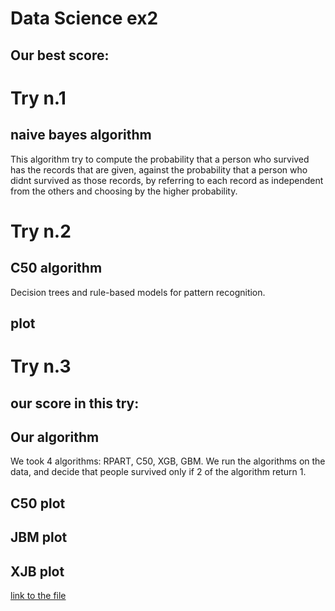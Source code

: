 
# Data Science ex2

## Our best score:

[](/bestRecord.png)

# Try n.1
## naive bayes algorithm
This algorithm try to compute the probability that a person who survived has the records that are given, against the probability that a person who didnt survived as those records, by referring to each record as independent from the others and choosing by the higher probability.

# Try n.2
## C50 algorithm
Decision trees and rule-based models for pattern recognition.

## plot
[](/Prediction2/C50Plot.png)

# Try n.3
## our score in this try:
[](/Prediction3/try3.png)

## Our algorithm
We took 4 algorithms: RPART, C50, XGB, GBM.
We run the algorithms on the data, and decide that people survived only if 2 of the algorithm return 1.

## C50 plot
[](/Prediction3/C50Plot.png)

## JBM plot
[](/Prediction3/gbmPlot.png)

## XJB plot
[](/Prediction3/xgbPlot.png)

[link to the file](https://github.com/naordalal/DataScience-hw2/blob/master/Prediction3/try3.csv)
